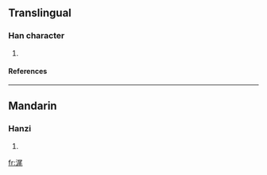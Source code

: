 ==Translingual==
===Han character===
{{Han char|rn=85|rad=水|as=07|sn=10|four=3711<sub>4</sub>|canj=水尸竹山 (ESHU)}}
# {{defn|Han|sort=水07}}
====References====
{{Han ref|kx=0623.200|dkj=17457|dj=1021.090|hdz=31636.010|uh=6D58|ud=27992|bh=D24C|bd=53836}}

----
==Mandarin==
===Hanzi===
{{cmn-hanzi|pin=[[wěi]] (wei3)|wg=wei<sup>3</sup>}}
# {{defn|Mandarin}}

[[fr:浘]]